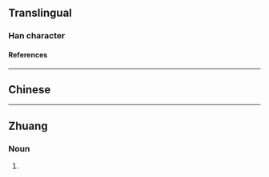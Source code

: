 {{also|漊}}
{{character info}}
==Translingual==

===Han character===
{{Han char|rn=85|rad=水|as=09|sn=12|four=39144|canj=EFDV|ids=⿰氵娄}}

====References====
{{Han ref|kx=0639.111|hdz=31686.030|uh=6E87}}

----

==Chinese==
{{zh-see|漊}}

----

==Zhuang==

===Noun===
{{za-head|noun}}

# {{za-sawndip form of|laeuj}}